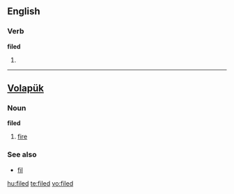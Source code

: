 ==English==

===Verb===
'''filed'''

# {{past of|file}}

----
==[[Volapük]]==

===Noun===
'''filed'''

# [[fire]]

===See also===
*[[fil]]

[[hu:filed]]
[[te:filed]]
[[vo:filed]]